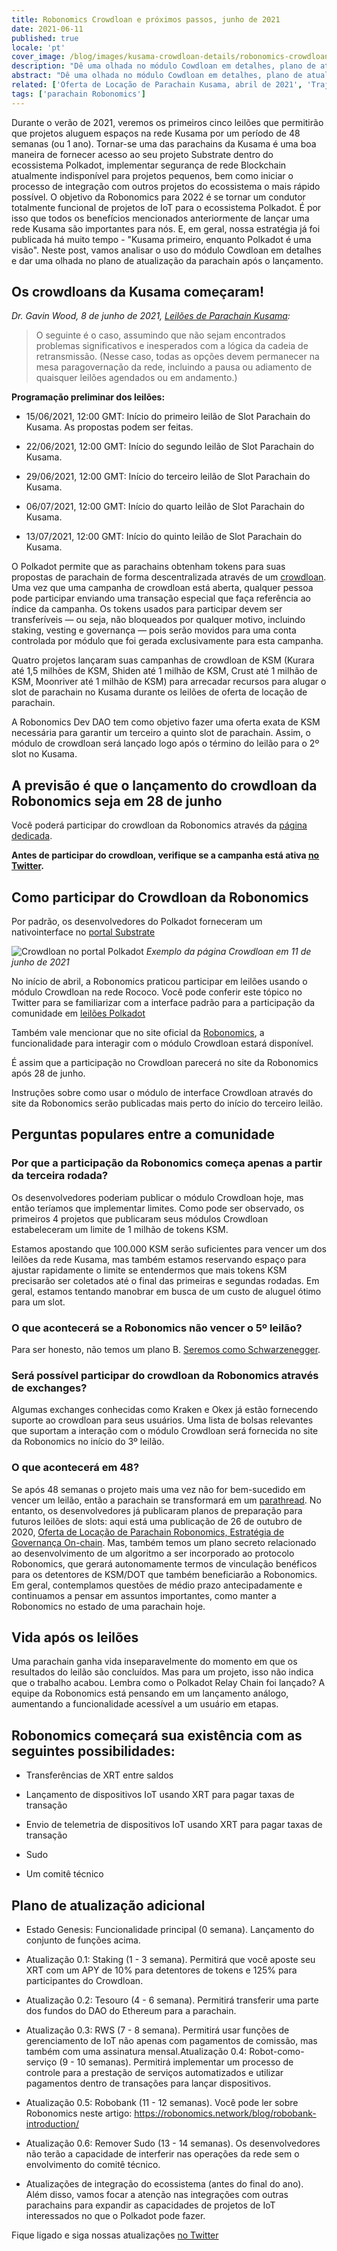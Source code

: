 ```yaml
---
title: Robonomics Crowdloan e próximos passos, junho de 2021
date: 2021-06-11
published: true
locale: 'pt'
cover_image: /blog/images/kusama-crowdloan-details/robonomics-crowdloan-on-kusama.jpg
description: "Dê uma olhada no módulo Cowdloan em detalhes, plano de atualização da parachain após o lançamento e FAQ sobre leilão"
abstract: "Dê uma olhada no módulo Cowdloan em detalhes, plano de atualização da parachain após o lançamento e FAQ sobre leilão"
related: ['Oferta de Locação de Parachain Kusama, abril de 2021', 'Trajetória do Desenvolvimento Robonomics 2021, Parte 1', 'Robobank. Aceite qualquer token Polkadot em serviços de automação', 'O guia definitivo para Robonomics, RWS e parachain Robonomics na Polkadot']
tags: ['parachain Robonomics']
---
```


Durante o verão de 2021, veremos os primeiros cinco leilões que permitirão que projetos aluguem espaços na rede Kusama por um período de 48 semanas (ou 1 ano). Tornar-se uma das parachains da Kusama é uma boa maneira de fornecer acesso ao seu projeto Substrate dentro do ecossistema Polkadot, implementar segurança de rede Blockchain atualmente indisponível para projetos pequenos, bem como iniciar o processo de integração com outros projetos do ecossistema o mais rápido possível. O objetivo da Robonomics para 2022 é se tornar um condutor totalmente funcional de projetos de IoT para o ecossistema Polkadot. É por isso que todos os benefícios mencionados anteriormente de lançar uma rede Kusama são importantes para nós. E, em geral, nossa estratégia já foi publicada há muito tempo - "Kusama primeiro, enquanto Polkadot é uma visão". Neste post, vamos analisar o uso do módulo Cowdloan em detalhes e dar uma olhada no plano de atualização da parachain após o lançamento.

## Os crowdloans da Kusama começaram!

*Dr. Gavin Wood, 8 de junho de 2021, [Leilões de Parachain Kusama](https://polkadot.network/kusama-parachain-auctions/):*

> O seguinte é o caso, assumindo que não sejam encontrados problemas significativos e inesperados com a lógica da cadeia de retransmissão. (Nesse caso, todas as opções devem permanecer na mesa paragovernação da rede, incluindo a pausa ou adiamento de quaisquer leilões agendados ou em andamento.)

**Programação preliminar dos leilões:**

- 15/06/2021, 12:00 GMT: Início do primeiro leilão de Slot Parachain do Kusama. As propostas podem ser feitas.

- 22/06/2021, 12:00 GMT: Início do segundo leilão de Slot Parachain do Kusama.

- 29/06/2021, 12:00 GMT: Início do terceiro leilão de Slot Parachain do Kusama.

- 06/07/2021, 12:00 GMT: Início do quarto leilão de Slot Parachain do Kusama.

- 13/07/2021, 12:00 GMT: Início do quinto leilão de Slot Parachain do Kusama.

O Polkadot permite que as parachains obtenham tokens para suas propostas de parachain de forma descentralizada através de um [crowdloan](https://wiki.polkadot.network/docs/en/learn-crowdloans). Uma vez que uma campanha de crowdloan está aberta, qualquer pessoa pode participar enviando uma transação especial que faça referência ao índice da campanha. Os tokens usados para participar devem ser transferíveis — ou seja, não bloqueados por qualquer motivo, incluindo staking, vesting e governança — pois serão movidos para uma conta controlada por módulo que foi gerada exclusivamente para esta campanha.

Quatro projetos lançaram suas campanhas de crowdloan de KSM (Kurara até 1,5 milhões de KSM, Shiden até 1 milhão de KSM, Crust até 1 milhão de KSM, Moonriver até 1 milhão de KSM) para arrecadar recursos para alugar o slot de parachain no Kusama durante os leilões de oferta de locação de parachain.

A Robonomics Dev DAO tem como objetivo fazer uma oferta exata de KSM necessária para garantir um terceiro a quinto slot de parachain. Assim, o módulo de crowdloan será lançado logo após o término do leilão para o 2º slot no Kusama.

## A previsão é que o lançamento do crowdloan da Robonomics seja em 28 de junho

Você poderá participar do crowdloan da Robonomics através da [página dedicada](/kusama-slot).

**Antes de participar do crowdloan, verifique se a campanha está ativa [no Twitter](https://twitter.com/AIRA_Robonomics).**

## Como participar do Crowdloan da Robonomics

Por padrão, os desenvolvedores do Polkadot forneceram um nativointerface no [portal Substrate](https://polkadot.js.org/apps/#/parachains/crowdloan)

![Crowdloan no portal Polkadot](/blog/images/kusama-crowdloan-details/crowdloan-on-polkadot-portal.png)
*Exemplo da página Crowdloan em 11 de junho de 2021*

No início de abril, a Robonomics praticou participar em leilões usando o módulo Crowdloan na rede Rococo. Você pode conferir este tópico no Twitter para se familiarizar com a interface padrão para a participação da comunidade em [leilões Polkadot](https://twitter.com/AIRA_Robonomics/status/1377653645827833860)

Também vale mencionar que no site oficial da [Robonomics](/kusama-slot), a funcionalidade para interagir com o módulo Crowdloan estará disponível.

É assim que a participação no Crowdloan parecerá no site da Robonomics após 28 de junho.

Instruções sobre como usar o módulo de interface Crowdloan através do site da Robonomics serão publicadas mais perto do início do terceiro leilão.

## Perguntas populares entre a comunidade

<TextCard back="transparent">

### Por que a participação da Robonomics começa apenas a partir da terceira rodada?

Os desenvolvedores poderiam publicar o módulo Crowdloan hoje, mas então teríamos que implementar limites. Como pode ser observado, os primeiros 4 projetos que publicaram seus módulos Crowdloan estabeleceram um limite de 1 milhão de tokens KSM.

Estamos apostando que 100.000 KSM serão suficientes para vencer um dos leilões da rede Kusama, mas também estamos reservando espaço para ajustar rapidamente o limite se entendermos que mais tokens KSM precisarão ser coletados até o final das primeiras e segundas rodadas. Em geral, estamos tentando manobrar em busca de um custo de aluguel ótimo para um slot.

</TextCard>

<TextCard back="transparent">

### O que acontecerá se a Robonomics não vencer o 5º leilão?

Para ser honesto, não temos um plano B. [Seremos como Schwarzenegger](https://youtu.be/Ri-M_Vo3w5A).

</TextCard>

<TextCard back="transparent">

### Será possível participar do crowdloan da Robonomics através de exchanges?

Algumas exchanges conhecidas como Kraken e Okex já estão fornecendo suporte ao crowdloan para seus usuários. Uma lista de bolsas relevantes que suportam a interação com o módulo Crowdloan será fornecida no site da Robonomics no início do 3º leilão.

</TextCard>

<TextCard back="transparent">

### O que acontecerá em 48?

Se após 48 semanas o projeto mais uma vez não for bem-sucedido em vencer um leilão, então a parachain se transformará em um [parathread](https://wiki.polkadot.network/docs/en/learn-parathreads#docsNav). No entanto, os desenvolvedores já publicaram planos de preparação para futuros leilões de slots: aqui está uma publicação de 26 de outubro de 2020, [Oferta de Locação de Parachain Robonomics, Estratégia de Governança On-chain](/blog/robonomics-parachain-lease-offering/). Mas, também temos um plano secreto relacionado ao desenvolvimento de um algoritmo a ser incorporado ao protocolo Robonomics, que gerará autonomamente termos de vinculação benéficos para os detentores de KSM/DOT que também beneficiarão a Robonomics. Em geral, contemplamos questões de médio prazo antecipadamente e continuamos a pensar em assuntos importantes, como manter a Robonomics no estado de uma parachain hoje.

</TextCard>

## Vida após os leilões

Uma parachain ganha vida inseparavelmente do momento em que os resultados do leilão são concluídos. Mas para um projeto, isso não indica que o trabalho acabou. Lembra como o Polkadot Relay Chain foi lançado? A equipe da Robonomics está pensando em um lançamento análogo, aumentando a funcionalidade acessível a um usuário em etapas.

## Robonomics começará sua existência com as seguintes possibilidades:

- Transferências de XRT entre saldos

- Lançamento de dispositivos IoT usando XRT para pagar taxas de transação

- Envio de telemetria de dispositivos IoT usando XRT para pagar taxas de transação

- Sudo

- Um comitê técnico

## Plano de atualização adicional

- Estado Genesis: Funcionalidade principal (0 semana). Lançamento do conjunto de funções acima.

- Atualização 0.1: Staking (1 - 3 semana). Permitirá que você aposte seu XRT com um APY de 10% para detentores de tokens e 125% para participantes do Crowdloan.

- Atualização 0.2: Tesouro (4 - 6 semana). Permitirá transferir uma parte dos fundos do DAO do Ethereum para a parachain.

- Atualização 0.3: RWS (7 - 8 semana). Permitirá usar funções de gerenciamento de IoT não apenas com pagamentos de comissão, mas também com uma assinatura mensal.Atualização 0.4: Robot-como-serviço (9 - 10 semanas). Permitirá implementar um processo de controle para a prestação de serviços automatizados e utilizar pagamentos dentro de transações para lançar dispositivos.

- Atualização 0.5: Robobank (11 - 12 semanas). Você pode ler sobre Robonomics neste artigo:
https://robonomics.network/blog/robobank-introduction/

- Atualização 0.6: Remover Sudo (13 - 14 semanas). Os desenvolvedores não terão a capacidade de interferir nas operações da rede sem o envolvimento do comitê técnico.

- Atualizações de integração do ecossistema (antes do final do ano). Além disso, vamos focar a atenção nas integrações com outras parachains para expandir as capacidades de projetos de IoT interessados no que o Polkadot pode fazer.

Fique ligado e siga nossas atualizações [no Twitter](https://twitter.com/AIRA_Robonomics)